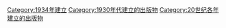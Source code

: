 {{Cat topic in year| topic=建立的出版物| year=1934}}

[[Category:1934年建立|Category:1934年建立]]
[[Category:1930年代建立的出版物|Category:1930年代建立的出版物]]
[[Category:20世纪各年建立的出版物|Category:20世纪各年建立的出版物]]